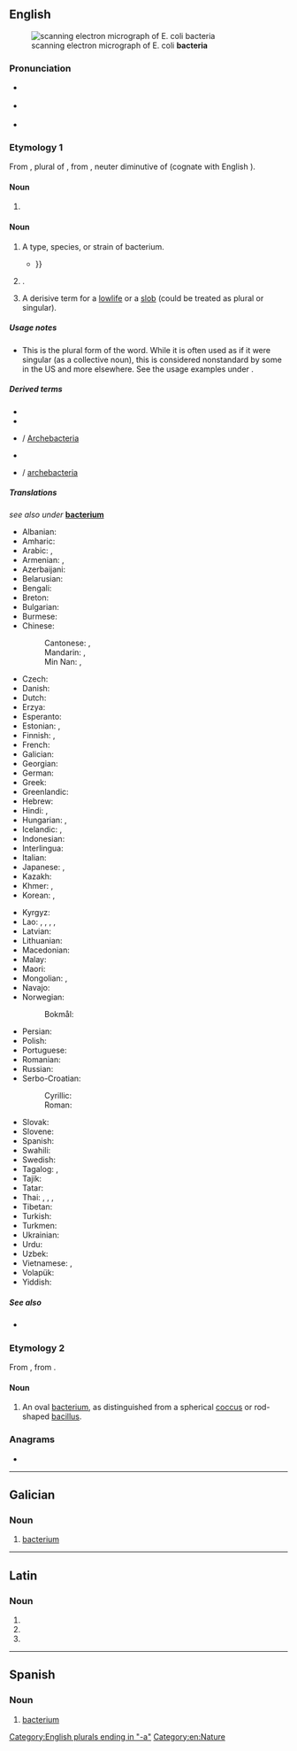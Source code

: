 {{also|Bacteria|bactéria|bacterià}}
==English==
[[Image:EscherichiaColi NIAID.jpg|thumb|scanning electron micrograph of E. coli '''bacteria''']]

===Pronunciation===
* {{a|US}} {{IPA|/bækˈtɪɹ.i.ə/|lang=en}}
* {{a|UK}} {{IPA|/bækˈtɪəɹ.ɪ.ə/|lang=en}}
* {{audio|en-us-bacteria.ogg|Audio (US)|lang=en}}

===Etymology 1===
From {{etyl|NL.|en}} {{m|la|bacteria|}}, plural of {{m|la|bacterium}}, from {{etyl|grc|en}} {{m|grc|βακτήριον|}}, neuter diminutive of {{m|grc|βακτηρία||rod, stick}} (cognate with English {{m|en|peg}}).

====Noun====
{{head|en|noun plural form}}

# {{plural of|bacterium|lang=en}}

====Noun====
{{head|en|noun}}

# {{lb|en|US}} A type, species, or strain of bacterium.
#* {{quote-book|2002|A.C. Panchdhari|Water Supply and Sanitary Installations|url=http://books.google.com/books?id=3PEDkIS5J_kC|edition=2nd ed.|isbn=8122412254|page=177
|passage=Anaerobic '''bacteria''' function in the absence of oxygen, where as aerobic '''bacteria''' require sunlight and also oxygen. Both these '''bacterias''' are capable of breaking down the organic matter {{...}}}}
# {{lb|en|US|proscribed}} {{alternative form of|bacterium|lang=en}}.
# {{lb|en|pejorative|slang}} A derisive term for a [[lowlife]] or a [[slob]] (could be treated as plural or singular).

=====Usage notes=====
* This is the plural form of the word. While it is often used as if it were singular (as a collective noun), this is considered nonstandard by some in the US and more elsewhere. See the usage examples under {{m|en|bacterium}}.

=====Derived terms=====
* {{l|en|Bacteria}}
* {{l|en|Eubacteria}}
* {{l|en|Archaebacteria}} / [[Archebacteria]]
* {{l|en|eubacteria}}
* {{l|en|archaebacteria}} / [[archebacteria]]

=====Translations=====
<!--is there any point in having translations on this page?-->
''see also under'' '''[[bacterium]]'''
{{trans-top|bacteria}}
* Albanian: {{t+|sq|bakter|m}}
* Amharic: {{t|am|ባክቴሪያ}}
* Arabic: {{t+|ar|بَكْتِيرِيَا|f}}, {{t+|ar|جُرْثُومَة|f}}
* Armenian: {{t+|hy|մանրէ}}, {{t+|hy|բակտերիա}}
* Azerbaijani: {{t+|az|bakteriya}}
* Belarusian: {{t|be|бактэ́рыя|f}}
* Bengali: {{t|bn|ব্যাক্টেরিয়া}}
* Breton: {{t|br|bakteri}}
* Bulgarian: {{t+|bg|бакте́рия|f}}
* Burmese: {{t+|my|ဗက်တီးရီးယား}}
* Chinese:
*: Cantonese: {{t|yue|細菌|sc=Hani}}, {{t|yue|细菌|tr=sai3 kwan2|sc=Hani}}
*: Mandarin: {{t+|cmn|細菌|sc=Hani}}, {{t+|cmn|细菌|tr=xìjūn|sc=Hani}}
*: Min Nan: {{t+|nan|細菌|sc=Hani}}, {{t|nan|细菌|tr=sè-khún, suè-khún|sc=Hani}}
* Czech: {{t+|cs|bakterie}}
* Danish: {{t+|da|bakterie}}
* Dutch: {{t+|nl|bacteriën}}
* Erzya: {{t|myv|явипанго}}
* Esperanto: {{t|eo|bakterioj}}
* Estonian: {{t+|et|bakter}}, {{t|et|bakterid|p}}
* Finnish: {{t|fi|bakteerikanta}} {{qualifier|collective noun}}, {{t|fi|bakteerit}} {{qualifier|plural}}
* French: {{t+|fr|bactéries|f-p}}
* Galician: {{t|gl|bacterias|f-p}}
* Georgian: {{t|ka|ბაქტერია}}
* German: {{t+|de|Bakterien}}
* Greek: {{t+|el|βακτήρια|n-p}}
* Greenlandic: {{t|kl|bakteria}}
* Hebrew: {{t+|he|חַיְדַּק|m|tr=ḥaydáq}}
* Hindi: {{t|hi|बैक्टीरिया|m}}, {{t+|hi|जीवाणु|m}}
* Hungarian: {{t+|hu|baktérium}}, {{t+|hu|baktériumok|p}}
* Icelandic: {{t|is|gerlar|n-p}}, {{t|is|bakteríur|n-p}}
* Indonesian: {{t+|id|bakteri}}
* Interlingua: {{t|ia|bacterios}}
* Italian: {{t+|it|batteri|m-p}}
* Japanese: {{t+|ja|細菌|tr=さいきん, saikin}}, {{t|ja|バクテリア|tr=bakuteria}}
* Kazakh: {{t|kk|бактерия}}
* Khmer: {{t|km|វេត្រាណូ|sc=Khmr|tr=veetraanoo}}, {{t+|km|បាក់តេរី|sc=Khmr|tr=bakteerii}}
* Korean: {{t+|ko|세균}}, {{t+|ko|박테리아}}
{{trans-mid}}
* Kyrgyz: {{t|ky|бактерия}}
* Lao: {{t|lo|ຈຸລິນທີ}}, {{t|lo|ຈຸລິນສີ}}, {{t|lo|ເຊຶ້ອໂຣກ}}, {{t|lo|ຕົວພະຍາດ}}, {{t|lo|ແບກທີເລຍ}}
* Latvian: {{t|lv|baktērija|f}}
* Lithuanian: {{t|lt|bakterija|f}}
* Macedonian: {{t|mk|бактерија|f}}
* Malay: {{t|ms|bakteria}}
* Maori: {{t|mi|huakita}}
* Mongolian: {{t+|mn|нян}}, {{t+|mn|бактери}}
* Navajo: {{t|nv|chʼosh doo yitʼínii}}
* Norwegian:
*: Bokmål: {{t+|nb|bakterie|m}}
* Persian: {{t+|fa|باکتری|tr=bâkteri}}
* Polish: {{t+|pl|bakterie}}
* Portuguese: {{t|pt|bactérias}}
* Romanian: {{t|ro|bacterii|f-p}}
* Russian: {{t+|ru|бакте́рия|f|tr=baktɛ́rija}}
* Serbo-Croatian:
*: Cyrillic: {{t|sh|бактерија|f}}
*: Roman: {{t+|sh|bakterija|f}}
* Slovak: {{t|sk|baktérie|f-p}}
* Slovene: {{t+|sl|bakterija|f}}
* Spanish: {{t+|es|bacterias}}
* Swahili: {{t|sw|bakteria}}
* Swedish: {{t+|sv|bakterie|alt=bakterier}}
* Tagalog: {{t|tl|ishay}}, {{t|tl|bakterya}}
* Tajik: {{t|tg|бактериа}}
* Tatar: {{t|tt|бактерия}}
* Thai: {{t+|th|แบคทีเรีย}}, {{t+|th|บัคเตรี}}, {{t+|th|บักเตรี}}, {{t+|th|เชื้อ}}
* Tibetan: {{t|bo|ཞི་ཅུན}}
* Turkish: {{t+|tr|bakteri}}
* Turkmen: {{t+|tk|bakteriýa}}
* Ukrainian: {{t+|uk|бакте́рія|f}}
* Urdu: {{t|ur|بیکٹیر|tr=baikṭīr}}
* Uzbek: {{t+|uz|bakteriya}}
* Vietnamese: {{t+|vi|vi khuẩn}}, {{t|vi|vi trùng}}
* Volapük: {{t|vo|bakters}}
* Yiddish: {{t|yi|באַקטעריע|f}}
{{trans-bottom}}

=====See also=====
* {{l|en|culture}} {{qualifier|collective noun}}

===Etymology 2===
From {{etyl|NL.|en}} {{m|la|bacteria|}}, from {{etyl|grc|en}} {{m|grc|βακτηρία||rod, stick}}.

====Noun====
{{en-noun|bacteriae}} <!--sic.-->

# {{lb|en|dated|medicine}} An oval [[bacterium]], as distinguished from a spherical [[coccus]] or rod-shaped [[bacillus]].

===Anagrams===
* {{anagrams|en|Arabetic|race-bait}}

[[Category:English plurals ending in "-a"]]
[[Category:en:Nature]]

----

==Galician==

===Noun===
{{gl-noun|f}}

# [[bacterium]]

----

==Latin==

===Noun===
{{la-noun-form|bacteria}}

# {{inflection of|bacterium||nom|p|lang=la}}
# {{inflection of|bacterium||acc|p|lang=la}}
# {{inflection of|bacterium||voc|p|lang=la}}

----

==Spanish==

===Noun===
{{es-noun|f}}

# [[bacterium]]